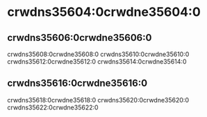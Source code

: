 # crwdns35604:0crwdne35604:0

## crwdns35606:0crwdne35606:0

crwdns35608:0crwdne35608:0 crwdns35610:0crwdne35610:0 crwdns35612:0crwdne35612:0 crwdns35614:0crwdne35614:0

## crwdns35616:0crwdne35616:0

crwdns35618:0crwdne35618:0 crwdns35620:0crwdne35620:0 crwdns35622:0crwdne35622:0
